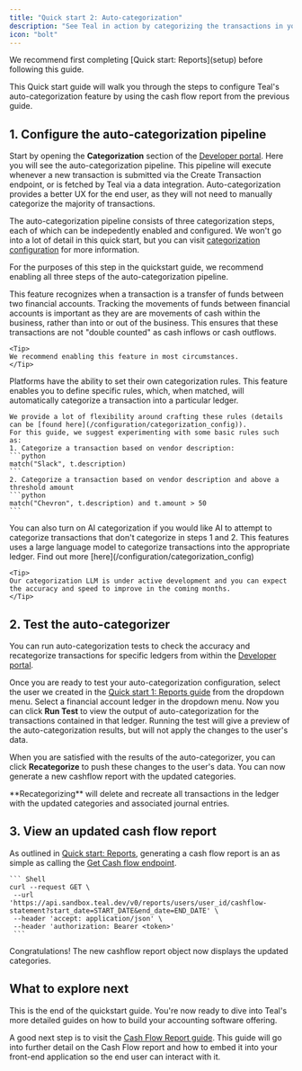 ```yaml
---
title: "Quick start 2: Auto-categorization"
description: "See Teal in action by categorizing the transactions in your cash flow report into ledgers."
icon: "bolt"
---
```


<Note>
  We recommend first completing [Quick start: Reports](setup) before following this guide.
</Note>

This Quick start guide will walk you through the steps to configure Teal's auto-categorization feature by using 
the cash flow report from the previous guide.  

## 1. Configure the auto-categorization pipeline
Start by opening the **Categorization** section of the [Developer portal](https://developer.teal.dev/categorization). Here you will see the auto-categorization pipeline. This pipeline will execute whenever a new transaction is submitted via the Create Transaction endpoint, or is fetched by Teal via a data integration. Auto-categorization provides a better UX for the end user, as they will not need to manually categorize the majority of transactions. 

The auto-categorization pipeline consists of three categorization steps, each of which can be indepedently enabled and configured. We won't go into a lot of detail in this quick start, but you can visit [categorization configuration](/configuration/categorization_config) for more information. 

For the purposes of this step in the quickstart guide, we recommend enabling all three steps of the auto-categorization pipeline. 

<AccordionGroup>
  <Accordion 
  icon="circle-1" 
  title="Transfers Between Accounts"
  >
    This feature recognizes when a transaction is a transfer of funds between two financial accounts. 
    Tracking the movements of funds between financial accounts is important as they are are movements of cash 
    within the business, rather than into or out of the business. This ensures that these transactions are 
    not "double counted" as cash inflows or cash outflows.

    <Tip>
    We recommend enabling this feature in most circumstances.
    </Tip>
    
  </Accordion>
  <Accordion
    icon="circle-2"
    title="Categorization Rules"
  >
    Platforms have the ability to set their own categorization rules. This feature enables you to define 
    specific rules, which, when matched, will automatically categorize a transaction into a particular ledger.

    We provide a lot of flexibility around crafting these rules (details can be [found here](/configuration/categorization_config)). 
    For this guide, we suggest experimenting with some basic rules such as: 
    1. Categorize a transaction based on vendor description:
    ```python
    match("Slack", t.description)
    ```
    2. Categorize a transaction based on vendor description and above a threshold amount
    ```python
    match("Chevron", t.description) and t.amount > 50
    ```
  </Accordion>
   <Accordion
    icon="circle-3"
    title="AI Categorization"
  >
    You can also turn on AI categorization if you would like AI to attempt to categorize transactions 
    that don't categorize in steps 1 and 2. This features uses a large language model to categorize transactions 
    into the appropriate ledger. Find out more [here](/configuration/categorization_config)

    <Tip>
    Our categorization LLM is under active development and you can expect the accuracy and speed to improve in the coming months.
    </Tip>

  </Accordion>
</AccordionGroup>

## 2. Test the auto-categorizer

You can run auto-categorization tests to check the accuracy and recategorize transactions for specific ledgers 
from within the [Developer portal](https://developer.teal.dev/categorization).

Once you are ready to test your auto-categorization configuration, select the user we created in the [Quick start 1: Reports guide](/getting_started/quickstart) from the dropdown menu. Select a financial account ledger in the dropdown menu. Now you can click **Run Test** to view the output of auto-categorization for the transactions contained in that ledger. Running the test will give a preview of the auto-categorization results, but will not apply the changes to the user's data.

When you are satisfied with the results of the auto-categorizer, you can click **Recategorize** to push these changes to the user's data. You can now generate a new cashflow report with the updated categories. 

<Warning>
    **Recategorizing** will delete and recreate all transactions in the ledger with the updated categories and associated journal entries.
    </Warning>

## 3. View an updated cash flow report

As outlined in [Quick start: Reports](/getting_started/Quickstart), generating a cash flow report is an as simple as 
calling the [Get Cash flow endpoint](/api-reference/reports/get_cashflow_statement).

    ``` Shell
    curl --request GET \
     --url 'https://api.sandbox.teal.dev/v0/reports/users/user_id/cashflow-statement?start_date=START_DATE&end_date=END_DATE' \
     --header 'accept: application/json' \
     --header 'authorization: Bearer <token>'
     ```

Congratulations! The new cashflow report object now displays the updated categories. 

## What to explore next

This is the end of the quickstart guide. You're now ready to dive into Teal's more detailed guides on how to build your accounting software offering.

A good next step is to visit the [Cash Flow Report guide](/reports/cash_flow). This guide will go into further detail on the Cash Flow report and how to embed it into your front-end application so the end user can interact with it.

